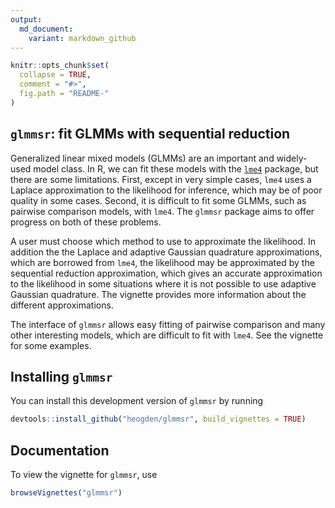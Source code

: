 ```yaml
---
output:
  md_document:
    variant: markdown_github
---
```


<!-- README.md is generated from README.Rmd. Please edit that file -->

```r
knitr::opts_chunk$set(
  collapse = TRUE,
  comment = "#>",
  fig.path = "README-"
)
```
## `glmmsr`: fit GLMMs with sequential reduction

Generalized linear mixed models (GLMMs) are an important and widely-used model 
class. In R, we can fit these models with the 
[`lme4`](https://github.com/lme4/lme4) package, but there are some
limitations. First, except in very simple cases, `lme4` uses a Laplace 
approximation to the likelihood for inference, which may be of poor quality in 
some cases. Second, it is difficult to fit some GLMMs, such as pairwise 
comparison models, with `lme4`. 
The `glmmsr` package aims to offer progress on both of these problems. 

A user must choose which method to use to approximate
the likelihood. In addition
the the Laplace and adaptive Gaussian quadrature approximations,
which are borrowed from `lme4`, the likelihood may
be approximated by the sequential reduction approximation, which
gives an accurate approximation to the likelihood in some situations
where it is not possible to use adaptive Gaussian quadrature.
The vignette provides more information about the different
approximations.

The interface of `glmmsr` allows easy fitting of pairwise comparison 
and many other interesting 
models, which are difficult to fit with `lme4`.
See the vignette for some examples.

## Installing `glmmsr`

You can install this development version of `glmmsr` 
by running
```r
devtools::install_github("heogden/glmmsr", build_vignettes = TRUE)
```

## Documentation

To view the vignette for `glmmsr`, use
```r
browseVignettes("glmmsr")
```

